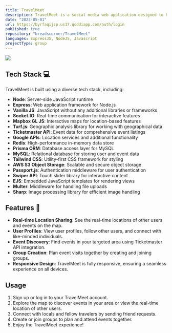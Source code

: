 ```yaml
---
title: TravelMeet
description: TravelMeet is a social media web application designed to help users connect with locals and discover events in specific locations. Whether you're a traveler looking to meet new people or interested in finding exciting events in your area, TravelMeet has you covered.
date: "2023-05-01"
url: https://byrfaqijzp.us17.qoddiapp.com/auth/login
published: true
repository: "breadscorner/TravelMeet"
languages: ExpressJS, NodeJS, Javascript
projectType: group
---
```



[![](/planetfall.png)](https://planetfall.io)

## Tech Stack 💻

TravelMeet is built using a diverse tech stack, including:

- **Node**: Server-side JavaScript runtime
- **Express**: Web application framework for Node.js
- **Vanilla JS**: JavaScript without any additional libraries or frameworks
- **Socket.IO**: Real-time communication for interactive features
- **Mapbox GL JS**: Interactive maps for location-based features
- **Turf.js**: Geographic analysis library for working with geographical data
- **Ticketmaster API**: Event data for comprehensive event listings
- **Google APIs**: Location services and additional functionality
- **Redis**: High-performance in-memory data store
- **Prisma ORM**: Database access layer for MySQL
- **MySQL**: Relational database for storing user and event data
- **Tailwind CSS**: Utility-first CSS framework for styling
- **AWS S3 Object Storage**: Scalable and secure object storage
- **Passport.js**: Authentication middleware for user authentication
- **Swiper API**: Touch slider library for interactive content
- **EJS**: Embedded JavaScript templates for rendering views
- **Multer**: Middleware for handling file uploads
- **Sharp**: Image processing library for efficient image handling

## Features 🎯

- **Real-time Location Sharing**: See the real-time locations of other users and events on the map.
- **User Profiles**: View user profiles, follow other users, and connect with like-minded individuals.
- **Event Discovery**: Find events in your targeted area using Ticketmaster API integration.
- **Group Creation**: Plan event visits together by creating and joining groups.
- **Responsive Design**: TravelMeet is fully responsive, ensuring a seamless experience on all devices.

## Usage

1. Sign up or log in to your TravelMeet account.
2. Explore the map to discover events in your area or view the real-time location of other users.
3. Connect with locals and fellow travelers by sending friend requests.
4. Create or join groups to plan and attend events together.
5. Enjoy the TravelMeet experience!